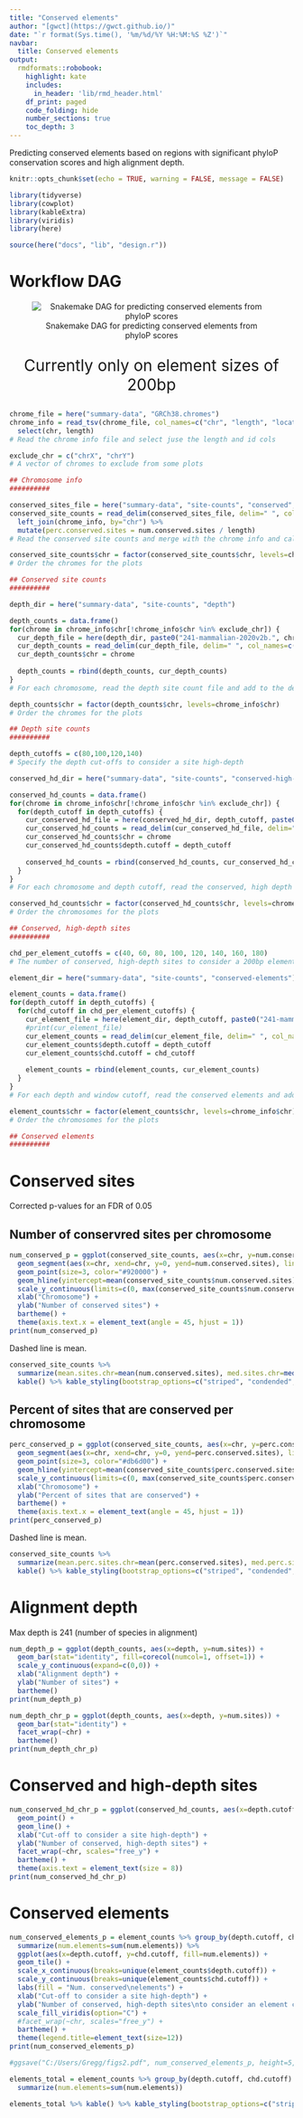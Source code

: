 ```yaml
---
title: "Conserved elements"
author: "[gwct](https://gwct.github.io/)"
date: "`r format(Sys.time(), '%m/%d/%Y %H:%M:%S %Z')`"
navbar:
  title: Conserved elements
output:
  rmdformats::robobook:
    highlight: kate
    includes:
      in_header: 'lib/rmd_header.html'
    df_print: paged
    code_folding: hide
    number_sections: true
    toc_depth: 3
---
```


Predicting conserved elements based on regions with significant phyloP conservation scores and high alignment depth.

```r

knitr::opts_chunk$set(echo = TRUE, warning = FALSE, message = FALSE)

library(tidyverse)
library(cowplot)
library(kableExtra)
library(viridis)
library(here)

source(here("docs", "lib", "design.r"))

```

# Workflow DAG

<center>
![Snakemake DAG for predicting conserved elements from phyloP scores](../scripts/dags/02-conservation-windows-dag.png)
<p style="font-size:2em;">Currently only on element sizes of 200bp</p>
</center>


```r

chrome_file = here("summary-data", "GRCh38.chromes")
chrome_info = read_tsv(chrome_file, col_names=c("chr", "length", "location", "line.length", "line.length.nl"), show_col_types=FALSE) %>%
  select(chr, length)
# Read the chrome info file and select juse the length and id cols

exclude_chr = c("chrX", "chrY")
# A vector of chromes to exclude from some plots

## Chromosome info
##########

conserved_sites_file = here("summary-data", "site-counts", "conserved", "241-mammalian-2020v2b.conserved-site-counts.0.05.tsv")
conserved_site_counts = read_delim(conserved_sites_file, delim=" ", col_names=c("chr", "num.conserved.sites"), show_col_types=FALSE) %>%
  left_join(chrome_info, by="chr") %>%
  mutate(perc.conserved.sites = num.conserved.sites / length)
# Read the conserved site counts and merge with the chrome info and calculate percent per chrome

conserved_site_counts$chr = factor(conserved_site_counts$chr, levels=chrome_info$chr)
# Order the chromes for the plots

## Conserved site counts
##########

depth_dir = here("summary-data", "site-counts", "depth")

depth_counts = data.frame()
for(chrome in chrome_info$chr[!chrome_info$chr %in% exclude_chr]) {
  cur_depth_file = here(depth_dir, paste0("241-mammalian-2020v2b.", chrome, ".maf-depth-site-counts.tsv"))
  cur_depth_counts = read_delim(cur_depth_file, delim=" ", col_names=c("depth", "num.sites"), show_col_types=FALSE)
  cur_depth_counts$chr = chrome
  
  depth_counts = rbind(depth_counts, cur_depth_counts)
}
# For each chromosome, read the depth site count file and add to the depth_counts df

depth_counts$chr = factor(depth_counts$chr, levels=chrome_info$chr) 
# Order the chromes for the plots

## Depth site counts
##########

depth_cutoffs = c(80,100,120,140)
# Specify the depth cut-offs to consider a site high-depth

conserved_hd_dir = here("summary-data", "site-counts", "conserved-high-depth")

conserved_hd_counts = data.frame()
for(chrome in chrome_info$chr[!chrome_info$chr %in% exclude_chr]) {
  for(depth_cutoff in depth_cutoffs) {
    cur_conserved_hd_file = here(conserved_hd_dir, depth_cutoff, paste0("241-mammalian-2020v2b.", chrome, ".conserved-high-depth-site-counts.0.05.", depth_cutoff, ".tsv"))
    cur_conserved_hd_counts = read_delim(cur_conserved_hd_file, delim=" ", col_names=c("sig.code", "num.sites"), show_col_types=FALSE)
    cur_conserved_hd_counts$chr = chrome
    cur_conserved_hd_counts$depth.cutoff = depth_cutoff
    
    conserved_hd_counts = rbind(conserved_hd_counts, cur_conserved_hd_counts)
  }
}
# For each chromosome and depth cutoff, read the conserved, high depth site counts and add to the df

conserved_hd_counts$chr = factor(conserved_hd_counts$chr, levels=chrome_info$chr) 
# Order the chromosomes for the plots

## Conserved, high-depth sites
##########

chd_per_element_cutoffs = c(40, 60, 80, 100, 120, 140, 160, 180)
# The number of conserved, high-depth sites to consider a 200bp element conserved

element_dir = here("summary-data", "site-counts", "conserved-elements")

element_counts = data.frame()
for(depth_cutoff in depth_cutoffs) {
  for(chd_cutoff in chd_per_element_cutoffs) {
    cur_element_file = here(element_dir, depth_cutoff, paste0("241-mammalian-2020v2b.conserved-element-counts.0.05.", depth_cutoff, ".", chd_cutoff, ".tsv"))
    #print(cur_element_file)
    cur_element_counts = read_delim(cur_element_file, delim=" ", col_names=c("chr", "num.elements"), show_col_types=FALSE)
    cur_element_counts$depth.cutoff = depth_cutoff
    cur_element_counts$chd.cutoff = chd_cutoff
    
    element_counts = rbind(element_counts, cur_element_counts)
  }
}
# For each depth and window cutoff, read the conserved elements and add to the df

element_counts$chr = factor(element_counts$chr, levels=chrome_info$chr)
# Order the chromosomes for the plots

## Conserved elements
##########

```

# Conserved sites

Corrected p-values for an FDR of 0.05

## Number of conservred sites per chromosome

```r

num_conserved_p = ggplot(conserved_site_counts, aes(x=chr, y=num.conserved.sites)) +
  geom_segment(aes(x=chr, xend=chr, y=0, yend=num.conserved.sites), linetype="dotted", color="#666666") +
  geom_point(size=3, color="#920000") +
  geom_hline(yintercept=mean(conserved_site_counts$num.conserved.sites), linetype="dashed") +
  scale_y_continuous(limits=c(0, max(conserved_site_counts$num.conserved.sites)+150000), expand=c(0,0)) +
  xlab("Chromosome") +
  ylab("Number of conserved sites") +
  bartheme() +
  theme(axis.text.x = element_text(angle = 45, hjust = 1))
print(num_conserved_p)

```

Dashed line is mean.

```r

conserved_site_counts %>%
  summarize(mean.sites.chr=mean(num.conserved.sites), med.sites.chr=median(num.conserved.sites)) %>%
  kable() %>% kable_styling(bootstrap_options=c("striped", "condended", "responsive"), full_width=F)

```

## Percent of sites that are conserved per chromosome

```r

perc_conserved_p = ggplot(conserved_site_counts, aes(x=chr, y=perc.conserved.sites)) +
  geom_segment(aes(x=chr, xend=chr, y=0, yend=perc.conserved.sites), linetype="dotted", color="#666666") +
  geom_point(size=3, color="#db6d00") +
  geom_hline(yintercept=mean(conserved_site_counts$perc.conserved.sites), linetype="dashed") +
  scale_y_continuous(limits=c(0, max(conserved_site_counts$perc.conserved.sites)+0.005), expand=c(0,0)) +
  xlab("Chromosome") +
  ylab("Percent of sites that are conserved") +
  bartheme() +
  theme(axis.text.x = element_text(angle = 45, hjust = 1))
print(perc_conserved_p)

```

Dashed line is mean.

```r

conserved_site_counts %>%
  summarize(mean.perc.sites.chr=mean(perc.conserved.sites), med.perc.sites.chr=median(perc.conserved.sites)) %>%
  kable() %>% kable_styling(bootstrap_options=c("striped", "condended", "responsive"), full_width=F)

```
# Alignment depth

Max depth is 241 (number of species in alignment)

```r

num_depth_p = ggplot(depth_counts, aes(x=depth, y=num.sites)) +
  geom_bar(stat="identity", fill=corecol(numcol=1, offset=1)) + 
  scale_y_continuous(expand=c(0,0)) +
  xlab("Alignment depth") +
  ylab("Number of sites") +
  bartheme()
print(num_depth_p)

```

```r

num_depth_chr_p = ggplot(depth_counts, aes(x=depth, y=num.sites)) +
  geom_bar(stat="identity") + 
  facet_wrap(~chr) +
  bartheme()
print(num_depth_chr_p)

```

# Conserved and high-depth sites

```r

num_conserved_hd_chr_p = ggplot(conserved_hd_counts, aes(x=depth.cutoff, y=num.sites)) +
  geom_point() + 
  geom_line() +
  xlab("Cut-off to consider a site high-depth") +
  ylab("Number of conserved, high-depth sites") +
  facet_wrap(~chr, scales="free_y") +
  bartheme() +
  theme(axis.text = element_text(size = 8))
print(num_conserved_hd_chr_p)

```

# Conserved elements

```r

num_conserved_elements_p = element_counts %>% group_by(depth.cutoff, chd.cutoff) %>%
  summarize(num.elements=sum(num.elements)) %>%
  ggplot(aes(x=depth.cutoff, y=chd.cutoff, fill=num.elements)) +
  geom_tile() + 
  scale_x_continuous(breaks=unique(element_counts$depth.cutoff)) +
  scale_y_continuous(breaks=unique(element_counts$chd.cutoff)) +
  labs(fill = "Num. conserved\nelements") +
  xlab("Cut-off to consider a site high-depth") +
  ylab("Number of conserved, high-depth sites\nto consider an element conserved") +
  scale_fill_viridis(option="C") +
  #facet_wrap(~chr, scales="free_y") +
  bartheme() +
  theme(legend.title=element_text(size=12))
print(num_conserved_elements_p)

#ggsave("C:/Users/Gregg/figs2.pdf", num_conserved_elements_p, height=5, width=7, unit="in")

```

```r

elements_total = element_counts %>% group_by(depth.cutoff, chd.cutoff) %>%
  summarize(num.elements=sum(num.elements))

elements_total %>% kable() %>% kable_styling(bootstrap_options=c("striped", "condended", "responsive"), full_width=F)

```